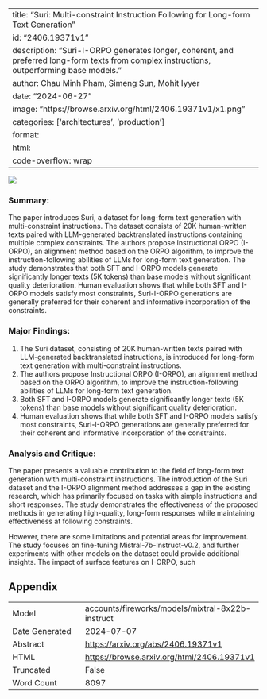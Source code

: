 
---
title: "Suri: Multi-constraint Instruction Following for Long-form Text Generation"
id: "2406.19371v1"
description: "Suri-I-ORPO generates longer, coherent, and preferred long-form texts from complex instructions, outperforming base models."
author: Chau Minh Pham, Simeng Sun, Mohit Iyyer
date: "2024-06-27"
image: "https://browse.arxiv.org/html/2406.19371v1/x1.png"
categories: ['architectures', 'production']
format:
  html:
    code-overflow: wrap
---

![](https://browse.arxiv.org/html/2406.19371v1/x1.png)

### Summary:

The paper introduces Suri, a dataset for long-form text generation with multi-constraint instructions. The dataset consists of 20K human-written texts paired with LLM-generated backtranslated instructions containing multiple complex constraints. The authors propose Instructional ORPO (I-ORPO), an alignment method based on the ORPO algorithm, to improve the instruction-following abilities of LLMs for long-form text generation. The study demonstrates that both SFT and I-ORPO models generate significantly longer texts (5K tokens) than base models without significant quality deterioration. Human evaluation shows that while both SFT and I-ORPO models satisfy most constraints, Suri-I-ORPO generations are generally preferred for their coherent and informative incorporation of the constraints.

### Major Findings:

1. The Suri dataset, consisting of 20K human-written texts paired with LLM-generated backtranslated instructions, is introduced for long-form text generation with multi-constraint instructions.
2. The authors propose Instructional ORPO (I-ORPO), an alignment method based on the ORPO algorithm, to improve the instruction-following abilities of LLMs for long-form text generation.
3. Both SFT and I-ORPO models generate significantly longer texts (5K tokens) than base models without significant quality deterioration.
4. Human evaluation shows that while both SFT and I-ORPO models satisfy most constraints, Suri-I-ORPO generations are generally preferred for their coherent and informative incorporation of the constraints.

### Analysis and Critique:

The paper presents a valuable contribution to the field of long-form text generation with multi-constraint instructions. The introduction of the Suri dataset and the I-ORPO alignment method addresses a gap in the existing research, which has primarily focused on tasks with simple instructions and short responses. The study demonstrates the effectiveness of the proposed methods in generating high-quality, long-form responses while maintaining effectiveness at following constraints.

However, there are some limitations and potential areas for improvement. The study focuses on fine-tuning Mistral-7b-Instruct-v0.2, and further experiments with other models on the dataset could provide additional insights. The impact of surface features on I-ORPO, such

## Appendix

|          |          |
|----------|----------|
| Model     | accounts/fireworks/models/mixtral-8x22b-instruct       |
| Date Generated     | 2024-07-07       |
| Abstract | [https://arxiv.org/abs/2406.19371v1](https://arxiv.org/abs/2406.19371v1)        |
| HTML     | [https://browse.arxiv.org/html/2406.19371v1](https://browse.arxiv.org/html/2406.19371v1)       |
| Truncated       | False       |
| Word Count       | 8097       |